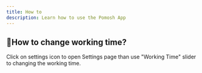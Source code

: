 ```yaml
---
title: How to
description: Learn how to use the Pomosh App
---
```



## 🤔How to change working time?
<Divider/>

Click on settings icon to open Settings page than use "Working Time" slider to changing the working time.
